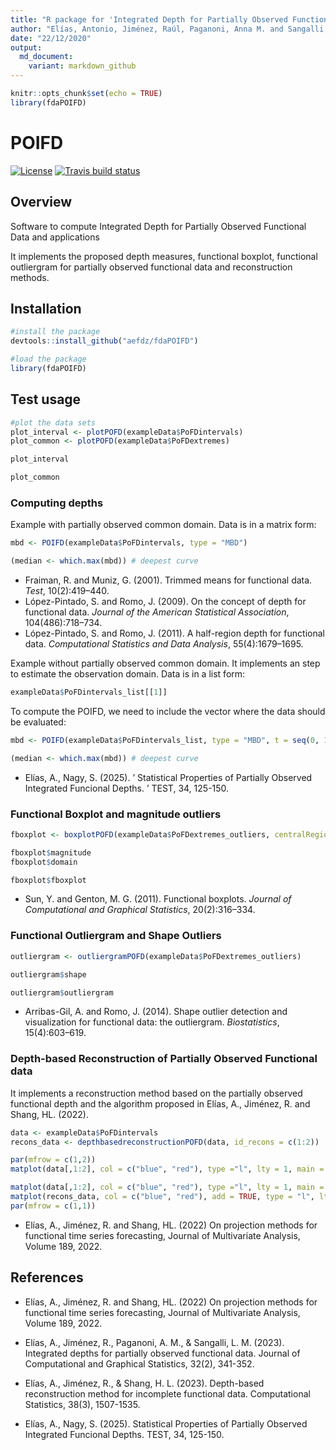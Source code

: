 ```yaml
---
title: "R package for 'Integrated Depth for Partially Observed Functional Data'"
author: "Elías, Antonio, Jiménez, Raúl, Paganoni, Anna M. and Sangalli, Laura M."
date: "22/12/2020"
output:
  md_document:
    variant: markdown_github
---
```


```r
knitr::opts_chunk$set(echo = TRUE)
library(fdaPOIFD)
```

POIFD
=======

<!-- badges: start -->
[![License](https://img.shields.io/badge/license-GPL%20v3-blue.svg)](https://www.gnu.org/licenses/gpl-3.0)
[![Travis build status](https://travis-ci.com/aefdz/dbPoFDA.svg?branch=master)](https://travis-ci.com/aefdz/dbPoFDA)
<!-- badges: end -->

## Overview

Software to compute Integrated Depth for Partially Observed Functional Data and applications 

It implements the proposed depth measures, functional boxplot, functional outliergram for partially observed functional data and reconstruction methods.

## Installation 

```r
#install the package
devtools::install_github("aefdz/fdaPOIFD")

#load the package
library(fdaPOIFD)
```

## Test usage

```r
#plot the data sets
plot_interval <- plotPOFD(exampleData$PoFDintervals)
plot_common <- plotPOFD(exampleData$PoFDextremes)

plot_interval

plot_common
```


### Computing depths

Example with partially observed common domain. Data is in a matrix form:

```r
mbd <- POIFD(exampleData$PoFDintervals, type = "MBD")

(median <- which.max(mbd)) # deepest curve
```

- Fraiman, R. and Muniz, G. (2001).  Trimmed means for functional data. *Test*, 10(2):419–440.
- López-Pintado,  S.  and  Romo,  J.  (2009).   On  the  concept  of  depth  for  functional  data. *Journal of the American Statistical Association*, 104(486):718–734.
- López-Pintado, S. and Romo, J. (2011).  A half-region depth for functional data. *Computational Statistics and Data Analysis*, 55(4):1679–1695.

Example without partially observed common domain. It implements an step to estimate the observation domain. Data is in a list form:

```r
exampleData$PoFDintervals_list[[1]]
```
To compute the POIFD, we need to include the vector \texttt{t} where the data should be evaluated:

```r
mbd <- POIFD(exampleData$PoFDintervals_list, type = "MBD", t = seq(0, 1, length.out = 100))

(median <- which.max(mbd)) # deepest curve
```

- Elías, A., Nagy, S. (2025). ' Statistical Properties of Partially Observed Integrated Funcional Depths. ' TEST, 34, 125-150.

### Functional Boxplot and magnitude outliers

```r
fboxplot <- boxplotPOFD(exampleData$PoFDextremes_outliers, centralRegion = 0.5, fmag = 1.5, fdom = 1)

fboxplot$magnitude
fboxplot$domain

fboxplot$fboxplot
```

- Sun,  Y.  and  Genton,  M.  G.  (2011).   Functional  boxplots. *Journal  of  Computational and Graphical Statistics*, 20(2):316–334.

### Functional Outliergram and Shape Outliers

```r
outliergram <- outliergramPOFD(exampleData$PoFDextremes_outliers)

outliergram$shape

outliergram$outliergram
```

- Arribas-Gil, A. and Romo, J. (2014).  Shape outlier detection and visualization for functional data:  the outliergram. *Biostatistics*, 15(4):603–619.

### Depth-based Reconstruction of Partially Observed Functional data

It implements a reconstruction method based on the partially observed functional depth and the algorithm proposed in Elías, A., Jiménez, R. and Shang, HL. (2022).

```r
data <- exampleData$PoFDintervals
recons_data <- depthbasedreconstructionPOFD(data, id_recons = c(1:2))

par(mfrow = c(1,2))
matplot(data[,1:2], col = c("blue", "red"), type ="l", lty = 1, main = "POFD", ylab = "Y")

matplot(data[,1:2], col = c("blue", "red"), type ="l", lty = 1, main = "Reconstruction", ylab = "Y")
matplot(recons_data, col = c("blue", "red"), add = TRUE, type = "l", lty = 2, main = "Reconstruction", ylab = "Y")
par(mfrow = c(1,1))

```

- Elías, A., Jiménez, R. and Shang, HL. (2022) On projection methods for functional time series forecasting, Journal of Multivariate Analysis, Volume 189, 2022.

## References

- Elías, A., Jiménez, R. and Shang, HL. (2022) On projection methods for functional time series forecasting, Journal of Multivariate Analysis, Volume 189, 2022.

- Elías, A., Jiménez, R., Paganoni, A. M., & Sangalli, L. M. (2023). Integrated depths for partially observed functional data. Journal of Computational and Graphical Statistics, 32(2), 341-352.

- Elías, A., Jiménez, R., & Shang, H. L. (2023). Depth-based reconstruction method for incomplete functional data. Computational Statistics, 38(3), 1507-1535.

- Elías, A., Nagy, S. (2025). Statistical Properties of Partially Observed Integrated Funcional Depths. TEST, 34, 125-150.


